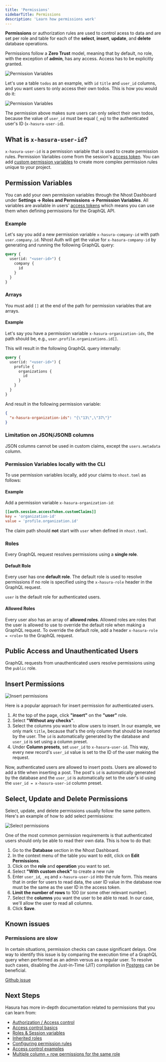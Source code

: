 ```yaml
---
title: 'Permissions'
sidebarTitle: Permissions
description: 'Learn how permissions work'
---
```


**Permissions** or authorization rules are used to control acess to data and are set per role and table for each of the **select**, **insert**, **update**, and **delete** database operations.

Permissions follow a **Zero Trust** model, meaning that by default, no role, with the exception of **admin**, has any access. Access has to be explicitly granted. 

![Permission Variables](/images/guides/graphql/dashboard-permissions.png)

Let's use a table `todos` as an example, with `id` `title` and `user_id` columns, and you want users to only access their own todos. This is how you would do it:

![Permission Variables](/images/guides/graphql/dashboard-permissions-select.png)

The permission above makes sure users can only select their own todos, because the value of `user_id` must be equal (`_eq`) to the authenticated user's ID (`x-hasura-user-id`).

## What is `x-hasura-user-id`?

`x-hasura-user-id` is a permission variable that is used to create permission rules. Permission Variables come from the session's [access token](/authentication/tokens#access-token). You can add [custom permission variables](#permission-variables) to create more complex permission rules unique to your project.

## Permission Variables

You can add your own permission variables through the Nhost Dashboard under **Settings -> Roles and Permissions -> Permission Variables**. All variables are available in users' [access tokens](/authentication/tokens#access-token) which means you can use them when defining permissions for the GraphQL API.

### Example

Let's say you add a new permission variable `x-hasura-company-id` with path `user.company.id`. Nhost Auth will get the value for `x-hasura-company-id` by generating and running the following GraphQL query:

```graphql
query {
  user(id: "<user-id>") {
    company {
      id
    }
  }
}
```

### Arrays

You must add `[]` at the end of the path for permission variables that are arrays.

#### Example 

Let's say you have a permission variable `x-hasura-organization-ids`, the path should be, e.g., `user.profile.organizations.id[]`.

This will result in the following GraphQL query internally:

```graphql
query {
  user(id: "<user-id>") {
    profile {
      organizations {
        id
      }
    }
  }
}
```

And result in the following permission variable:

```json
{
  "x-hasura-organization-ids": "{\"13\",\"37\"}"
}
```

### Limitation on JSON/JSONB columns

JSON columns cannot be used in custom claims, except the `users.metadata` column.

### Permission Variables locally with the CLI

To use permission variables locally, add your claims to `nhost.toml` as follows:

#### Example 

Add a permission variable `x-hasura-organization-id`:

```toml nhost.toml
[[auth.session.accessToken.customClaims]]
key = 'organization-id'
value = 'profile.organization.id'
```

<Warning>The claim path should **not** start with `user` when defined in `nhost.toml`.</Warning>

### Roles

Every GraphQL request resolves permissions using a **single role**.

#### Default Role

Every user has one **default role**. The default role is used to resolve permissions if no role is specified using the `x-hasura-role` header in the GraphQL request. 

`user` is the default role for authenticated users.

#### Allowed Roles

Every user also has an array of **allowed roles**. Allowed roles are roles that the user is allowed to use to override the default role when making a GraphQL request. To override the default role, add a header `x-hasura-role = <role>` to the GraphQL request.

## Public Access and Unauthenticated Users

GraphQL requests from unauthenticated users resolve permissions using the `public` role.

## Insert Permissions

![Insert permissions](/img/graphql/permissions/insert-permissions.png)

Here is a popular approach for insert permission for authenticated users.

1. At the top of the page, click **"insert"** on the **"user"** role.
1. Select **"Without any checks"**.
1. Select the columns you want to allow users to insert. In our example, we only mark `title`, because that's the only column that should be inserted by the user. The `id` is automatically generated by the database and `user_id` is set using a column preset.
1. Under **Column presets**, set `user_id` to `x-hasura-user-id`. This way, every new record's `user_id` value is set to the ID of the user making the request.

Now, authenticated users are allowed to insert posts. Users are allowed to add a title when inserting a post. The post's `id` is automatically generated by the database and the `user_id` is automatically set to the user's id using the `user_id = x-hasura-user-id` column preset.

## Select, Update and Delete Permissions

Select, update, and delete permissions usually follow the same pattern. Here's an example of how to add select permissions:

![Select permissions](/img/graphql/permissions/select-permissions.png)

One of the most common permission requirements is that authenticated users should only be able to read their own data. This is how to do that:

1. Go to the **Database** section in the Nhost Dashboard.
1. In the context menu of the table you want to edit, click on **Edit Permissions**.
1. Click on the **role** and **operation** you want to set.
1. Select **"With custom check"** to create a new rule
1. Enter `user_id`, `_eq` and `x-hasura-user-id` into the rule form. This means that in order for users to read data, the user ID value in the database row must be the same as the user ID in the access token.
1. **Limit the number of rows** to 100 (or some other relevant number).
1. Select the **columns** you want the user to be able to read. In our case, we'll allow the user to read all columns.
1. Click **Save**.

## Known issues

### Permissions are slow

In certain situations, permission checks can cause significant delays. One way to identify this issue is by comparing the execution time of a GraphQL query when performed as an admin versus as a regular user. To resolve such cases, disabling the Just-in-Time (JIT) compilation in [Postgres](/database/settings) can be beneficial.

[Github issue](https://github.com/hasura/graphql-engine/issues/3672)

## Next Steps

Hasura has more in-depth documentation related to permissions that you can learn from:

- [Authorization / Access control](https://hasura.io/docs/latest/graphql/core/auth/authorization/index/)
- [Access control basics](https://hasura.io/docs/latest/graphql/core/auth/authorization/basics/)
- [Roles & Session variables](https://hasura.io/docs/latest/graphql/core/auth/authorization/roles-variables/)
- [Inherited roles](https://hasura.io/docs/latest/graphql/core/auth/authorization/inherited-roles/)
- [Configuring permission rules](https://hasura.io/docs/latest/graphql/core/auth/authorization/permission-rules/)
- [Access control examples](https://hasura.io/docs/latest/graphql/core/auth/authorization/common-roles-auth-examples/)
- [Multiple column + row permissions for the same role](https://hasura.io/docs/latest/graphql/core/auth/authorization/role-multiple-rules/)
